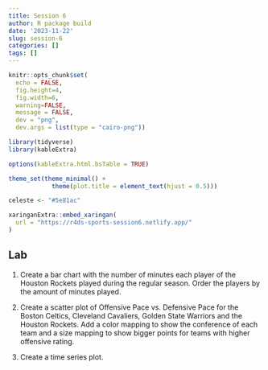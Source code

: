 ```yaml
---
title: Session 6
author: R package build
date: '2023-11-22'
slug: session-6
categories: []
tags: []
---
```




```r
knitr::opts_chunk$set(
  echo = FALSE, 
  fig.height=4, 
  fig.width=6, 
  warning=FALSE, 
  message = FALSE,
  dev = "png", 
  dev.args = list(type = "cairo-png"))

library(tidyverse)
library(kableExtra)

options(kableExtra.html.bsTable = TRUE)

theme_set(theme_minimal() + 
            theme(plot.title = element_text(hjust = 0.5)))

celeste <- "#5e81ac"

```

```r
xaringanExtra::embed_xaringan(
  url = "https://r4ds-sports-session6.netlify.app/"
)
```


## Lab

1) Create a bar chart with the number of minutes each player of the Houston Rockets played during the regular season. Order the players by the amount of minutes played.

2) Create a scatter plot of Offensive Pace vs. Defensive Pace for the Boston Celtics, Cleveland Cavaliers, Golden State Warriors and the Houston Rockets. Add a color mapping to show the conference of each team and a size mapping to show bigger points for teams with higher offensive rating.


3) Create a time series plot.
